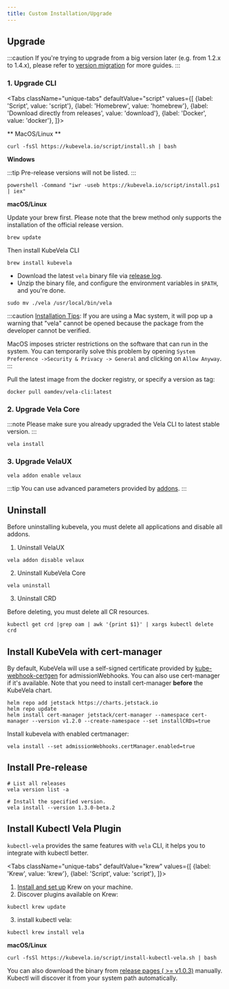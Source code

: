 ```yaml
---
title: Custom Installation/Upgrade
---
```



## Upgrade

:::caution
If you're trying to upgrade from a big version later (e.g. from 1.2.x to 1.4.x), please refer to [version migration](./system-operation/migration-from-old-version.md) for more guides.
:::

### 1. Upgrade CLI

<Tabs
    className="unique-tabs"
    defaultValue="script"
    values={[
        {label: 'Script', value: 'script'},
        {label: 'Homebrew', value: 'homebrew'},
        {label: 'Download directly from releases', value: 'download'},
        {label: 'Docker', value: 'docker'},
    ]}>
<TabItem value="script">

** MacOS/Linux **

```shell script
curl -fsSl https://kubevela.io/script/install.sh | bash
```

**Windows**

:::tip
Pre-release versions will not be listed.
:::

```shell script
powershell -Command "iwr -useb https://kubevela.io/script/install.ps1 | iex"
```

</TabItem>
<TabItem value="homebrew">

**macOS/Linux**

Update your brew first. Please note that the brew method only supports the installation of the official release version.

```shell script
brew update
```

Then install KubeVela CLI

```shell script
brew install kubevela
```

</TabItem>
<TabItem value="download">

- Download the latest `vela` binary file via [release log](https://github.com/kubevela/kubevela/releases).
- Unzip the binary file, and configure the environment variables in `$PATH`, and you're done.

```shell script
sudo mv ./vela /usr/local/bin/vela
```

:::caution
[Installation Tips](https://github.com/kubevela/kubevela/issues/625):
If you are using a Mac system, it will pop up a warning that "vela" cannot be opened because the package from the developer cannot be verified.

MacOS imposes stricter restrictions on the software that can run in the system. You can temporarily solve this problem by opening `System Preference ->Security & Privacy -> General` and clicking on `Allow Anyway`.
:::

</TabItem>

<TabItem value="docker">

Pull the latest image from the docker registry, or specify a version as tag:

```shell script
docker pull oamdev/vela-cli:latest
```

</TabItem>
</Tabs>

### 2. Upgrade Vela Core

:::note
Please make sure you already upgraded the Vela CLI to latest stable version.
:::

```shell
vela install
```

### 3. Upgrade VelaUX

```shell
vela addon enable velaux
```

:::tip
You can use advanced parameters provided by [addons](../reference/addons/overview.md).
:::

## Uninstall

Before uninstalling kubevela, you must delete all applications and disable all addons.

1. Uninstall VelaUX

```
vela addon disable velaux
```

2. Uninstall KubeVela Core

```
vela uninstall
```

3. Uninstall CRD

Before deleting, you must delete all CR resources.

```
kubectl get crd |grep oam | awk '{print $1}' | xargs kubectl delete crd
```

## Install KubeVela with cert-manager

By default, KubeVela will use a self-signed certificate provided by [kube-webhook-certgen](https://github.com/jet/kube-webhook-certgen) for admissionWebhooks.
You can also use cert-manager if it's available. Note that you need to install cert-manager **before** the KubeVela chart.

```shell script
helm repo add jetstack https://charts.jetstack.io
helm repo update
helm install cert-manager jetstack/cert-manager --namespace cert-manager --version v1.2.0 --create-namespace --set installCRDs=true
```

Install kubevela with enabled certmanager:

```shell script
vela install --set admissionWebhooks.certManager.enabled=true
```

## Install Pre-release

```
# List all releases
vela version list -a

# Install the specified version.
vela install --version 1.3.0-beta.2
```

## Install Kubectl Vela Plugin

`kubectl-vela` provides the same features with `vela` CLI, it helps you to integrate with kubectl better.

<Tabs
className="unique-tabs"
defaultValue="krew"
values={[
{label: 'Krew', value: 'krew'},
{label: 'Script', value: 'script'},
]}>
<TabItem value="krew">

1. [Install and set up](https://krew.sigs.k8s.io/docs/user-guide/setup/install/) Krew on your machine.
2. Discover plugins available on Krew:

```shell
kubectl krew update
```

3. install kubectl vela:

```shell script
kubectl krew install vela
```

</TabItem>
<TabItem value="script">

**macOS/Linux**

```shell script
curl -fsSl https://kubevela.io/script/install-kubectl-vela.sh | bash
```

You can also download the binary from [release pages ( >= v1.0.3)](https://github.com/kubevela/kubevela/releases) manually.
Kubectl will discover it from your system path automatically.

</TabItem>
</Tabs>
